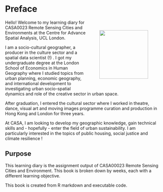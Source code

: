 # Preface {.unnumbered}

<div>

::: {style="float: right; position: relative; top: 0px; padding: 20px;"}
![](img/abs-n-me.jpg){fig-align="right" width="160" align="right" style="margin: 0 1em 0 1em"}
:::

Hello! Welcome to my learning diary for CASA0023 Remote Sensing Cities and Environments at the Centre for Advance Spatial Analysis, UCL London.

I am a socio-cultural geographer, a producer in the culture sector and a spatial data scientist (!) . I got my undergraduate degree at the London School of Economics in Human Geography where I studied topics from urban planning, economic geography, and international development to investigating urban socio-spatial dynamics and role of the creative sector in urban space.

</div>

After graduation, I entered the cultural sector where I worked in theatre, dance, visual art and moving images programme curation and production in Hong Kong and London for three years.

At CASA, I am looking to develop my geographic knowledge, gain technical skills and - hopefully - enter the field of urban sustainability. I am particularly interested in the topics of public housing, social justice and climate resilience !

## Purpose

This learning diary is the assignment output of CASA00023 Remote Sensing Cities and Environment. This book is  broken down by weeks, each with a different learning objective.

This book is created from R markdown and executable code.
